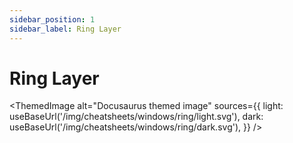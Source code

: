 ```yaml
---
sidebar_position: 1
sidebar_label: Ring Layer
---
```


# Ring Layer


<ThemedImage
  alt="Docusaurus themed image"
  sources={{
    light: useBaseUrl('/img/cheatsheets/windows/ring/light.svg'),
    dark: useBaseUrl('/img/cheatsheets/windows/ring/dark.svg'),
  }}
/>
